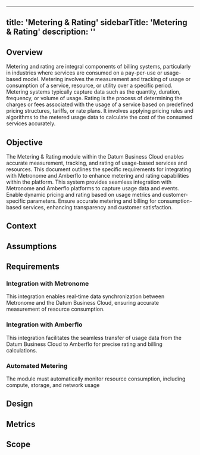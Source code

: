 
---
title: 'Metering & Rating'
sidebarTitle: 'Metering & Rating'
description: ''
---

## Overview
Metering and rating are integral components of billing systems, particularly in industries where services are consumed on a pay-per-use or usage-based model.
Metering involves the measurement and tracking of usage or consumption of a service, resource, or utility over a specific period. 
Metering systems typically capture data such as the quantity, duration, frequency, or volume of usage. Rating is the process of determining the charges or fees associated with the usage of a service based on predefined pricing structures, tariffs, or rate plans. It involves applying pricing rules and algorithms to the metered usage data to calculate the cost of the consumed services accurately.

## Objective
The Metering & Rating module within the Datum Business Cloud enables accurate measurement, tracking, and rating of usage-based services and resources. This document outlines the specific requirements for integrating with Metronome and Amberflo to enhance metering and rating capabilities within the platform.
This system provides seamless integration with Metronome and Amberflo platforms to capture usage data and events.
Enable dynamic pricing and rating based on usage metrics and customer-specific parameters.
Ensure accurate metering and billing for consumption-based services, enhancing transparency and customer satisfaction.
## Context

## Assumptions

## Requirements
### Integration with Metronome
This integration enables real-time data synchronization between Metronome and the Datum Business Cloud, ensuring accurate measurement of resource consumption.

### Integration with Amberflo
This integration facilitates the seamless transfer of usage data from the Datum Business Cloud to Amberflo for precise rating and billing calculations.

### Automated Metering
The module must automatically monitor resource consumption, including compute, storage, and network usage



## Design

## Metrics

## Scope
